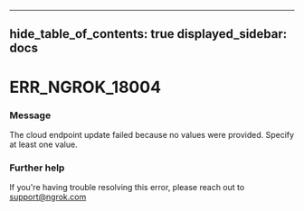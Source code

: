 

---
hide_table_of_contents: true
displayed_sidebar: docs
---


# ERR_NGROK_18004

### Message
The cloud endpoint update failed because no values were provided. Specify at least one value.

<ErrorDetails error="err_ngrok_18004" />



### Further help
If you're having trouble resolving this error, please reach out to [support@ngrok.com](mailto:support@ngrok.com?subject=Help%20with%20ERR_NGROK_18004)

